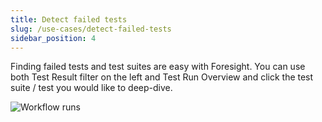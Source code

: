 ```yaml
---
title: Detect failed tests
slug: /use-cases/detect-failed-tests
sidebar_position: 4
---
```


Finding failed tests and test suites are easy with Foresight. You can use both
 Test Result filter on the left and Test Run Overview and click the test suite / test you would like to deep-dive.

 ![Workflow runs](/img/use-cases/failed-tests.png)
